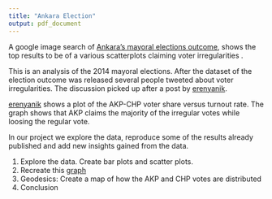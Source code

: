 ```yaml
---
title: "Ankara Election"
output: pdf_document
---
```




A google image search of [Ankara's mayoral elections outcome](https://www.google.com/search?q=Ankara+mayoral+elections&es_sm=91&source=lnms&tbm=isch&sa=X&ei=DxdgU77yH4zJsQTRiYC4Bg&ved=0CAoQ_AUoAw&biw=1127&bih=598#q=Ankara+mayoral+elections+outcome&tbm=isch&imgdii=_), shows the top results to be of a various scatterplots claiming voter irregularities . 

This is an analysis of the 2014 mayoral elections. After the dataset of the election outcome was released several people tweeted about voter irregularities. The discussion picked up after a post by [erenyanik](https://twitter.com/emeyersson/status/450978793746743298).

[erenyanik](https://twitter.com/emeyersson/status/450978793746743298) shows a plot of the AKP-CHP voter share versus turnout rate. The graph shows that AKP claims the majority of the irregular votes while loosing the regular vote. 


In our project we explore the data, reproduce some of the results already published and add new insights gained from the data. 


1. Explore the data. Create bar plots and scatter plots. 
2. Recreate this [graph](https://twitter.com/emeyersson/status/450978793746743298)
3. Geodesics: Create a map of how the AKP and CHP votes are distributed
4. Conclusion











